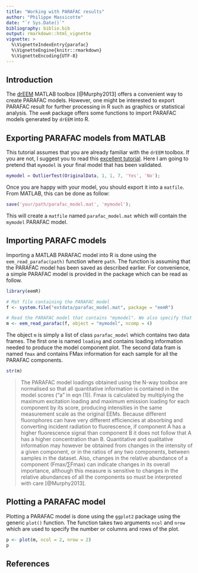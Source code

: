 ```yaml
---
title: "Working with PARAFAC results"
author: "Philippe Massicotte"
date: "`r Sys.Date()`"
bibliography: biblio.bib
output: rmarkdown::html_vignette
vignette: >
  %\VignetteIndexEntry{parafac}
  %\VignetteEngine{knitr::rmarkdown}
  %\VignetteEncoding{UTF-8}
---
```


## Introduction

The [drEEM](http://www.models.life.ku.dk/dreem) MATLAB toolbox [@Murphy2013] offers a convenient way to create PARAFAC models. However, one might be interested to export PARAFAC result for further processing in R such as graphics or statistical analysis. The `eemR` package offers some functions to import PARAFAC models generated by `drEEM` into R.

## Exporting PARAFAC models from MATLAB

This tutorial assumes that you are already familiar with the `drEEM` toolbox. If you are not, I suggest you to read this [excellent tutorial](http://www.models.life.ku.dk/sites/default/files/drEEM%20_010_webversion.pdf). Here I am going to pretend that `mymodel` is your final model that has been validated.

```matlab
mymodel = OutlierTest(OriginalData, 1, 1, 7, 'Yes', 'No');
```

Once you are happy with your model, you should export it into a `matfile`. From MATLAB, this can be done as follow:

```matlab
save('your/path/parafac_model.mat', 'mymodel');
```

This will create a `matfile` named `parafac_model.mat` which will contain the `mymodel` PARAFAC model.

## Importing PARAFC models

Importing a MATLAB PARAFAC model into R is done using the `eem_read_parafac(path)` function where `path`. The function is assuming that the PARAFAC model has been saved as described earlier. For convenience, a simple PARAFAC model is provided in the package which can be read as follow.

```r
library(eemR)

# Mat file containing the PARAFAC model
f <- system.file("extdata/parafac_model.mat", package = "eemR")

# Read the PARAFAC model that contains "mymodel". We also specify that we want the model with 4 components
m <- eem_read_parafac(f, object = "mymodel", ncomp = 4)
```

The object `m` is simply a list of class `parafac_model` which contains two data frames. The first one is named `loading` and contains loading information needed to produce the model component plot. The second data fram is named `fmax` and contains FMax information for each sample for all the PARAFAC components.

```r
str(m)
```

> The PARAFAC model loadings obtained using the N-way toolbox are normalised so that all quantitative information is contained in the model scores (“a” in eqn (1)). Fmax is calculated by multiplying the maximum excitation loading and maximum emission loading for each component by its score, producing intensities in the same measurement scale as the original EEMs. Because different fluorophores can have very different efficiencies at absorbing and converting incident radiation to fluorescence, if component A has a higher fluorescence signal than component B it does not follow that A has a higher concentration than B. Quantitative and qualitative information may however be obtained from changes in the intensity of a given component, or in the ratios of any two components, between samples in the dataset. Also, changes in the relative abundance of a component (Fmax/∑Fmax) can indicate changes in its overall importance, although this measure is sensitive to changes in the relative abundances of all the components so must be interpreted with care [@Murphy2013].

## Plotting a PARAFAC model

Plotting a PARAFAC model is done using the `ggplot2` package using the generic `plot()` function. The function takes two arguments `ncol` and `nrow` which are used to specify the number or columns and rows of the plot.

```r
p <- plot(m, ncol = 2, nrow = 2)
p
```

## References
